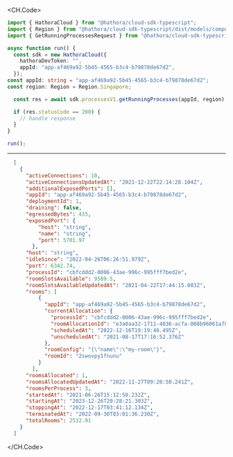 
<CH.Code>
```typescript GetRunningProcesses.ts
import { HathoraCloud } from "@hathora/cloud-sdk-typescript";
import { Region } from "@hathora/cloud-sdk-typescript/dist/models/components";
import { GetRunningProcessesRequest } from "@hathora/cloud-sdk-typescript/dist/models/operations";

async function run() {
  const sdk = new HathoraCloud({
    hathoraDevToken: "",
    appId: "app-af469a92-5b45-4565-b3c4-b79878de67d2",
  });
const appId: string = "app-af469a92-5b45-4565-b3c4-b79878de67d2";
const region: Region = Region.Singapore;

  const res = await sdk.processesV1.getRunningProcesses(appId, region);

  if (res.statusCode == 200) {
    // handle response
  }
}

run();
```
---

```json Example Response
  [
    {
      "activeConnections": 10,
      "activeConnectionsUpdatedAt": "2021-12-22T22:14:28.104Z",
      "additionalExposedPorts": [],
      "appId": "app-af469a92-5b45-4565-b3c4-b79878de67d2",
      "deploymentId": 1,
      "draining": false,
      "egressedBytes": 435,
      "exposedPort": {
          "host": "string",
          "name": "string",
          "port": 5701.97
        },
      "host": "string",
      "idleSince": "2022-04-26T06:26:51.979Z",
      "port": 6342.74,
      "processId": "cbfcddd2-0006-43ae-996c-995fff7bed2e",
      "roomSlotsAvailable": 9589.5,
      "roomSlotsAvailableUpdatedAt": "2021-04-22T17:44:15.083Z",
      "rooms": [
          {
            "appId": "app-af469a92-5b45-4565-b3c4-b79878de67d2",
            "currentAllocation": {
              "processId": "cbfcddd2-0006-43ae-996c-995fff7bed2e",
              "roomAllocationId": "e3a0aa32-1711-4036-acfa-008b96061a78",
              "scheduledAt": "2022-12-16T19:19:46.495Z",
              "unscheduledAt": "2021-08-17T17:16:52.376Z"
            },
            "roomConfig": "{\"name\":\"my-room\"}",
            "roomId": "2swovpy1fnunu"
          }
        ],
      "roomsAllocated": 1,
      "roomsAllocatedUpdatedAt": "2022-11-27T09:20:50.241Z",
      "roomsPerProcess": 3,
      "startedAt": "2021-06-26T15:12:50.232Z",
      "startingAt": "2023-12-26T20:28:21.303Z",
      "stoppingAt": "2022-12-17T03:41:12.134Z",
      "terminatedAt": "2022-09-30T03:01:36.230Z",
      "totalRooms": 2532.91
    }
  ]
```
</CH.Code>

